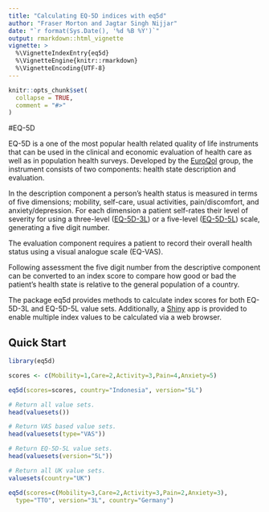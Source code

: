 ```yaml
---
title: "Calculating EQ-5D indices with eq5d"
author: "Fraser Morton and Jagtar Singh Nijjar"
date: "`r format(Sys.Date(), '%d %B %Y')`"
output: rmarkdown::html_vignette
vignette: >
  %\VignetteIndexEntry{eq5d}
  %\VignetteEngine{knitr::rmarkdown}
  %\VignetteEncoding{UTF-8}
---
```


```r
knitr::opts_chunk$set(
  collapse = TRUE,
  comment = "#>"
)
```

#EQ-5D

EQ-5D is a one of the most popular health related quality of life instruments that can be used in the clinical and economic evaluation of health care as well as in population health surveys. Developed by the [EuroQol](https://www.euroqol.org) group, the instrument consists of two components: health state description and evaluation.  

In the description component a person's health status is measured in terms of five dimensions; mobility, self-care, usual activities, pain/discomfort, and anxiety/depression. For each dimension a patient self-rates their level of severity for using a three-level ([EQ-5D-3L](https://euroqol.org/eq-5d-instruments/eq-5d-3l-about/)) or a five-level ([EQ-5D-5L](https://euroqol.org/eq-5d-instruments/eq-5d-5l-about/)) scale, generating a five digit number.

The evaluation component requires a patient to record their overall health status using a visual analogue scale (EQ-VAS).

Following assessment the five digit number from the descriptive component can be converted to an index score to compare how good or bad the patient's health state is relative to the general population of a country.

The package eq5d provides methods to calculate index scores for both EQ-5D-3L and EQ-5D-5L value sets. Additionally, a [Shiny](https://shiny.rstudio.com) app is provided to enable multiple index values to be calculated via a web browser.

## Quick Start

```r
library(eq5d)

scores <- c(Mobility=1,Care=2,Activity=3,Pain=4,Anxiety=5)

eq5d(scores=scores, country="Indonesia", version="5L")
```

```r
# Return all value sets.
head(valuesets())

# Return VAS based value sets.
head(valuesets(type="VAS"))

# Return EQ-5D-5L value sets.
head(valuesets(version="5L"))

# Return all UK value sets.
valuesets(country="UK")
```


```r
eq5d(scores=c(Mobility=3,Care=2,Activity=3,Pain=2,Anxiety=3), 
  type="TTO", version="3L", country="Germany")

```


